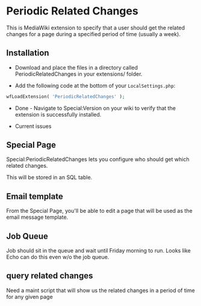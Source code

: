 = Periodic Related Changes =

This is MediaWiki extension to specify that a user should get the related changes for a page during a specified period of time (usually a week).

== Installation ==

* Download and place the files in a directory called PeriodicRelatedChanges in your extensions/ folder.

* Add the following code at the bottom of your <tt>LocalSettings.php</tt>:

<source lang="php">
wfLoadExtension( 'PeriodicRelatedChanges' );
</source>

* Done - Navigate to Special:Version on your wiki to verify that the extension is successfully installed.

* Current issues

== Special Page ==

Special:PeriodicRelatedChanges lets you configure who should get which related changes.

This will be stored in an SQL table.

== Email template ==

From the Special Page, you'll be able to edit a page that will be used as the email message template.

== Job Queue ==

Job should sit in the queue and wait until Friday morning to run.  Looks like Echo can do this even w/o the job queue.

== query related changes ==

Need a maint script that will show us the related changes in a period of time for any given page
